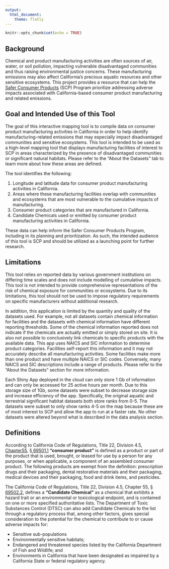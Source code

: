 ```yaml
---
output: 
  html_document:
    theme: flatly
---
```


```r
knitr::opts_chunk$set(echo = TRUE)
```

## Background

Chemical and product manufacturing activities are often sources of air, water, or soil pollution, impacting vulnerable disadvantaged communities and thus raising environmental justice concerns. These manufacturing emissions may also affect California’s precious aquatic resources and other sensitive ecosystems. This project provides a resource that can help the [Safer Consumer Products](https://dtsc.ca.gov/scp/safer-consumer-products-program-overview/) (SCP) Program prioritize addressing adverse impacts associated with California-based consumer product manufacturing and related emissions. 

## Goal and Intended Use of this Tool

The goal of this interactive mapping tool is to compile data on consumer product manufacturing activities in California in order to help identify manufacturing-related emissions that may especially impact disadvantaged communities and sensitive ecosystems. This tool is intended to be used as a high-level mapping tool that displays manufacturing facilities of interest to SCP in areas characterized by the presence of disadvantaged communities or significant natural habitats. Please refer to the “About the Datasets” tab to learn more about how these areas are defined.

The tool identifies the following:

 1. Longitude and latitude data for consumer product manufacturing activities in California.
 2.	Areas where these manufacturing facilities overlap with communities and ecosystems that are most vulnerable to the cumulative impacts of manufacturing.
 3.	Consumer product categories that are manufactured in California.
 4.	Candidate Chemicals used or emitted by consumer product manufacturing activities in California.
 
These data can help inform the Safer Consumer Products Program, including in its planning and prioritization. As such, the intended audience of this tool is SCP and should be utilized as a launching point for further research.

## Limitations

This tool relies on reported data by various government institutions on differing time scales and does not include modelling of cumulative impacts. This tool is not intended to provide comprehensive representations of the risk of chemical exposure for communities or ecosystems. Due to its limitations, this tool should not be used to impose regulatory requirements on specific manufacturers without additional research.

In addition, this application is limited by the quantity and quality of the datasets used. For example, not all datasets contain chemical information for facilities and the datasets with chemical information have different reporting thresholds. Some of the chemical information reported does not indicate if the chemicals are actually emitted or simply stored on site. 
It is also not possible to conclusively link chemicals to specific products with the available data.  This app uses NAICS and SIC information to determine product categories. Facilities self-report this information and it may not accurately describe all manufacturing activities. Some facilities make more than one product and have multiple NAICS or SIC codes. Conversely, many NAICS and SIC descriptions include a range of products. Please refer to the “About the Datasets” section for more information.

Each Shiny App deployed in the cloud can only store 1 Gb of information and can only be accessed for 25 active hours per month. Due to this storage size of 1Gb, some datasets were subset to decrease storage size and increase efficiency of the app. Specifically, the original aquatic and terrestrial significant habitat datasets both store ranks from 0-5. The datasets were subset to only show ranks 4-5 on the map because these are of most interest to SCP and allow the app to run at a faster rate. No other datasets were altered beyond what is described in the data analysis section.

## Definitions

According to California Code of Regulations, Title 22, Division 4.5, [Chapter55](https://casetext.com/regulation/california-code-of-regulations/title-22-social-security/division-45-environmental-health-standards-for-the-management-of-hazardous-waste/chapter-55-safer-consumer-products), [§ 69501.1](https://casetext.com/regulation/california-code-of-regulations/title-22-social-security/division-45-environmental-health-standards-for-the-management-of-hazardous-waste/chapter-55-safer-consumer-products/article-1-general/section-695011-definitions) **“consumer product”** is defined as a product or part of the product that is used, brought, or leased for use by a person for any purposes, or when applicable, a component of an assembled consumer product. The following products are exempt from the definition: prescription drugs and their packaging, dental restorative materials and their packaging, medical devices and their packaging, food and drink items, and pesticides.

The California Code of Regulations, Title 22, Division 4.5, Chapter 55, [§ 69502.2](https://casetext.com/regulation/california-code-of-regulations/title-22-social-security/division-45-environmental-health-standards-for-the-management-of-hazardous-waste/chapter-55-safer-consumer-products/article-2-process-for-identifying-candidate-chemicals/section-695022-candidate-chemicals-identification), defines a **“Candidate Chemical”** as a chemical that exhibits a hazard trait or an environmental or toxicological endpoint, and is contained on one or more specified authoritative lists. The Department of Toxic Substances Control (DTSC) can also add Candidate Chemicals to the list through a regulatory process that, among other factors, gives special consideration to the potential for the chemical to contribute to or cause adverse impacts for:

 * Sensitive sub-populations
 * Environmentally sensitive habitats;
 * Endangered and threatened species listed by the California Department of Fish and Wildlife; and
 * Environments in California that have been designated as impaired by a California State or federal regulatory agency.

